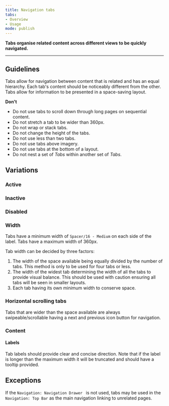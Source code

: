 ```yaml
---
title: Navigation tabs
tabs: 
- Overview
- Usage
mode: publish
---
```



**Tabs organise related content across different views to be quickly navigated.**
<!--One to two sentences as an introduction to the component-->

***

## Guidelines
<!--List how to use it, sizes, widths, grid interactions, color allowances -->
Tabs allow for navigation between content that is related and has an equal hierarchy. Each tab's content should be noticeably different from the other. Tabs allow for information to be presented in a space-saving layout. 


**Don't**
<!--Bullet point list if needed -->

* Do not use tabs to scroll down through long pages on sequential content. 
* Do not stretch a tab to be wider than 360px. 
* Do not wrap or stack tabs. 
* Do not change the height of the tabs. 
* Do not use less than two tabs. 
* Do not use tabs above imagery. 
* Do not use tabs at the bottom of a layout. 
* Do not nest a set of _Tabs_ within another set of _Tabs_.


## Variations 

### Active  
<FigmaImage url="https://www.figma.com/file/0bGXR2sCwMVSDNyyzu5BXrO5/Desktop-UI?node-id=256%3A4" />  

### Inactive  
<FigmaImage url="https://www.figma.com/file/0bGXR2sCwMVSDNyyzu5BXrO5/Desktop-UI?node-id=256%3A59" />  

### Disabled  
<FigmaImage url="https://www.figma.com/file/0bGXR2sCwMVSDNyyzu5BXrO5/Desktop-UI?node-id=256%3A108" />  

<!--One ### heading per frame in Figma, explaining each component in that frame. One 'content' section per variation if needed -->

### Width

Tabs have a minimum width of `Spacer/16 - Medium` on each side of the label. Tabs have a maximum width of 360px.

Tab width can be decided by three factors:

1. The width of the space available being equally divided by the number of tabs. This method is only to be used for four tabs or less. 
2. The width of the widest tab determining the width of all the tabs to provide visual balance. This should be used with caution ensuring all tabs will be seen in smaller layouts. 
3. Each tab having its own minimum width to conserve space. 


### Horizontal scrolling tabs

Tabs that are wider than the space available are always swipeable/scrollable having a next and previous icon button for navigation.



### Content


#### Labels

Tab labels should provide clear and concise direction. 
Note that if the label is longer than the maximum width it will be truncated and should have a tooltip provided.



## Exceptions

If the `Navigation: Navigation Drawer ` is not used, tabs may be used in the `Navigation: Top Bar` as the main navigation linking to unrelated pages. 
